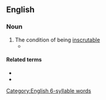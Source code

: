 ==English==

===Noun===
{{en-noun|-}}

# The condition of being [[inscrutable]]
#* {{RQ:Pirsig Zen|passage=The '''inscrutability''' of all this was the kind of '''inscrutability''' you have when you suddenly enter a room where a furious argument has just ended. Everyone is quiet. No one is talking.}}

====Related terms====
* {{l|en|inscrutableness}}
* {{l|en|inscrutably}}
[[Category:English 6-syllable words]]